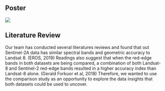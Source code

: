 ## Poster

![](images/G2Team11.jpg)

## Literature Review

Our team has conducted several literatures reviews and found that out Sentinel-2A data has similar spectral bands and geometric accuracy to Landsat 8. (EROS, 2019) Readings also suggest that when the red-edge bands in both datasets are being compared, a combination of both Landsat-8 and Sentinel-2 red-edge bands resulted in a higher accuracy index than Landsat-8 alone. (Gerald Forkuor et al, 2018) Therefore, we wanted to use the comparison study as an opportunity to explore the data insights that both datasets could be used to uncover.

## 
